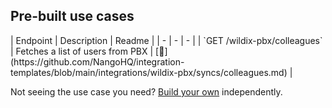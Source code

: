 
## Pre-built use cases

<AccordionGroup>


<Accordion title="Others">
| Endpoint | Description | Readme |
| - | - | - |
| `GET /wildix-pbx/colleagues` | Fetches a list of users from PBX | [🔗](https://github.com/NangoHQ/integration-templates/blob/main/integrations/wildix-pbx/syncs/colleagues.md) |
</Accordion>

</AccordionGroup>

<Tip>Not seeing the use case you need? [Build your own](https://docs.nango.dev/guides/customize/setup) independently.</Tip>
